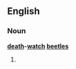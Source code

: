 ==English==

===Noun===
'''[[death]]-[[watch]] [[beetle]]s'''

# {{plural of|[[death-watch beetle]]}}